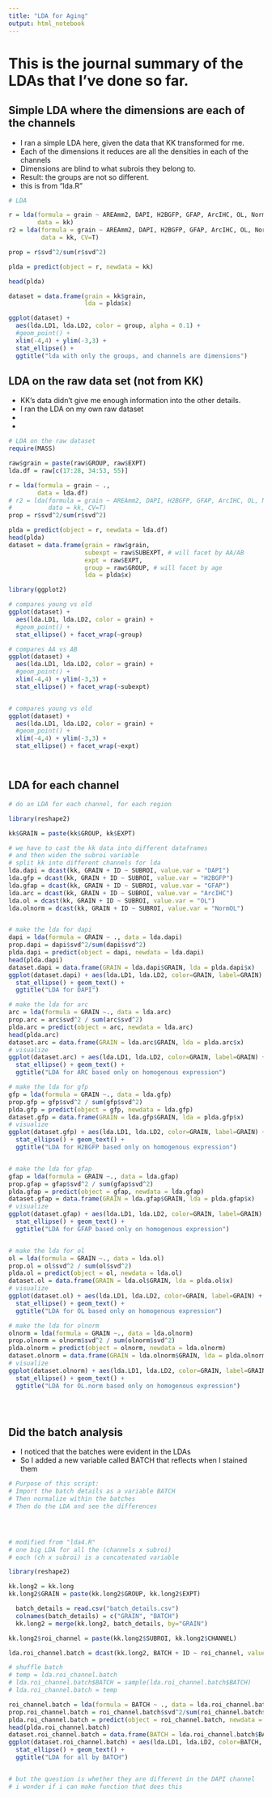 ---
title: "LDA for Aging"
output: html_notebook
---



# This is the journal summary of the LDAs that I've done so far. 

## Simple LDA where the dimensions are each of the channels
- I ran a simple LDA here, given the data that KK transformed for me. 
- Each of the dimensions it reduces are all the densities in each of the channels
- Dimensions are blind to what subrois they belong to. 
- Result: the groups are not so different. 
- this is from "lda.R"




```{r}
# LDA

r = lda(formula = grain ~ AREAmm2, DAPI, H2BGFP, GFAP, ArcIHC, OL, NormOL,
        data = kk)
r2 = lda(formula = grain ~ AREAmm2, DAPI, H2BGFP, GFAP, ArcIHC, OL, NormOL,
         data = kk, CV=T)

prop = r$svd^2/sum(r$svd^2)

plda = predict(object = r, newdata = kk)

head(plda)

dataset = data.frame(grain = kk$grain, 
                     lda = plda$x)

ggplot(dataset) + 
  aes(lda.LD1, lda.LD2, color = group, alpha = 0.1) +
  #geom_point() + 
  xlim(-4,4) + ylim(-3,3) +
  stat_ellipse() +
  ggtitle("lda with only the groups, and channels are dimensions")


```


## LDA on the raw data set (not from KK)
- KK's data didn't give me enough information into the other details.
- I ran the LDA on my own raw dataset
-
- 

```{r, warning=F, message=F}
# LDA on the raw dataset
require(MASS)

raw$grain = paste(raw$GROUP, raw$EXPT)
lda.df = raw[c(17:28, 34:53, 55)]

r = lda(formula = grain ~ .,
        data = lda.df)
# r2 = lda(formula = grain ~ AREAmm2, DAPI, H2BGFP, GFAP, ArcIHC, OL, NormOL,
#          data = kk, CV=T)
prop = r$svd^2/sum(r$svd^2)

plda = predict(object = r, newdata = lda.df)
head(plda)
dataset = data.frame(grain = raw$grain, 
                     subexpt = raw$SUBEXPT, # will facet by AA/AB
                     expt = raw$EXPT, 
                     group = raw$GROUP, # will facet by age
                     lda = plda$x)

library(ggplot2)

# compares young vs old
ggplot(dataset) + 
  aes(lda.LD1, lda.LD2, color = grain) +
  #geom_point() + 
  stat_ellipse() + facet_wrap(~group)

# compares AA vs AB
ggplot(dataset) + 
  aes(lda.LD1, lda.LD2, color = grain) +
  #geom_point() + 
  xlim(-4,4) + ylim(-3,3) +
  stat_ellipse() + facet_wrap(~subexpt)


# compares young vs old
ggplot(dataset) + 
  aes(lda.LD1, lda.LD2, color = grain) +
  #geom_point() + 
  xlim(-4,4) + ylim(-3,3) +
  stat_ellipse() + facet_wrap(~expt)




```


## LDA for each channel



```{r}
# do an LDA for each channel, for each region

library(reshape2)

kk$GRAIN = paste(kk$GROUP, kk$EXPT)

# we have to cast the kk data into different dataframes
# and then widen the subroi variable
# split kk into different channels for lda
lda.dapi = dcast(kk, GRAIN + ID ~ SUBROI, value.var = "DAPI")
lda.gfp = dcast(kk, GRAIN + ID ~ SUBROI, value.var = "H2BGFP")
lda.gfap = dcast(kk, GRAIN + ID ~ SUBROI, value.var = "GFAP")
lda.arc = dcast(kk, GRAIN + ID ~ SUBROI, value.var = "ArcIHC")
lda.ol = dcast(kk, GRAIN + ID ~ SUBROI, value.var = "OL")
lda.olnorm = dcast(kk, GRAIN + ID ~ SUBROI, value.var = "NormOL")


# make the lda for dapi
dapi = lda(formula = GRAIN ~ ., data = lda.dapi)
prop.dapi = dapi$svd^2/sum(dapi$svd^2)
plda.dapi = predict(object = dapi, newdata = lda.dapi)
head(plda.dapi)
dataset.dapi = data.frame(GRAIN = lda.dapi$GRAIN, lda = plda.dapi$x)
ggplot(dataset.dapi) + aes(lda.LD1, lda.LD2, color=GRAIN, label=GRAIN) + 
  stat_ellipse() + geom_text() + 
  ggtitle("LDA for DAPI")

# make the lda for arc
arc = lda(formula = GRAIN ~., data = lda.arc)
prop.arc = arc$svd^2 / sum(arc$svd^2)
plda.arc = predict(object = arc, newdata = lda.arc)
head(plda.arc)
dataset.arc = data.frame(GRAIN = lda.arc$GRAIN, lda = plda.arc$x)
# visualize
ggplot(dataset.arc) + aes(lda.LD1, lda.LD2, color=GRAIN, label=GRAIN) + 
  stat_ellipse() + geom_text() + 
  ggtitle("LDA for ARC based only on homogenous expression")

# make the lda for gfp
gfp = lda(formula = GRAIN ~., data = lda.gfp)
prop.gfp = gfp$svd^2 / sum(gfp$svd^2)
plda.gfp = predict(object = gfp, newdata = lda.gfp)
dataset.gfp = data.frame(GRAIN = lda.gfp$GRAIN, lda = plda.gfp$x)
# visualize
ggplot(dataset.gfp) + aes(lda.LD1, lda.LD2, color=GRAIN, label=GRAIN) + 
  stat_ellipse() + geom_text() + 
  ggtitle("LDA for H2BGFP based only on homogenous expression")


# make the lda for gfap
gfap = lda(formula = GRAIN ~., data = lda.gfap)
prop.gfap = gfap$svd^2 / sum(gfap$svd^2)
plda.gfap = predict(object = gfap, newdata = lda.gfap)
dataset.gfap = data.frame(GRAIN = lda.gfap$GRAIN, lda = plda.gfap$x)
# visualize
ggplot(dataset.gfap) + aes(lda.LD1, lda.LD2, color=GRAIN, label=GRAIN) + 
  stat_ellipse() + geom_text() + 
  ggtitle("LDA for GFAP based only on homogenous expression")


# make the lda for ol
ol = lda(formula = GRAIN ~., data = lda.ol)
prop.ol = ol$svd^2 / sum(ol$svd^2)
plda.ol = predict(object = ol, newdata = lda.ol)
dataset.ol = data.frame(GRAIN = lda.ol$GRAIN, lda = plda.ol$x)
# visualize
ggplot(dataset.ol) + aes(lda.LD1, lda.LD2, color=GRAIN, label=GRAIN) + 
  stat_ellipse() + geom_text() + 
  ggtitle("LDA for OL based only on homogenous expression")

# make the lda for olnorm
olnorm = lda(formula = GRAIN ~., data = lda.olnorm)
prop.olnorm = olnorm$svd^2 / sum(olnorm$svd^2)
plda.olnorm = predict(object = olnorm, newdata = lda.olnorm)
dataset.olnorm = data.frame(GRAIN = lda.olnorm$GRAIN, lda = plda.olnorm$x)
# visualize
ggplot(dataset.olnorm) + aes(lda.LD1, lda.LD2, color=GRAIN, label=GRAIN) + 
  stat_ellipse() + geom_text() + 
  ggtitle("LDA for OL.norm based only on homogenous expression")





```



## Did the batch analysis
- I noticed that the batches were evident in the LDAs
- So I added a new variable called BATCH that reflects when I stained them

```{r}


# Purpose of this script:
# Import the batch details as a variable BATCH
# Then normalize within the batches
# Then do the LDA and see the differences




# modified from "lda4.R"
# one big LDA for all the (channels x subroi)
# each (ch x subroi) is a concatenated variable

library(reshape2)

kk.long2 = kk.long
kk.long2$GRAIN = paste(kk.long2$GROUP, kk.long2$EXPT)

  batch_details = read.csv("batch_details.csv")
  colnames(batch_details) = c("GRAIN", "BATCH")
  kk.long2 = merge(kk.long2, batch_details, by="GRAIN")

kk.long2$roi_channel = paste(kk.long2$SUBROI, kk.long2$CHANNEL)

lda.roi_channel.batch = dcast(kk.long2, BATCH + ID ~ roi_channel, value.var="DENSITY")

# shuffle batch
# temp = lda.roi_channel.batch
# lda.roi_channel.batch$BATCH = sample(lda.roi_channel.batch$BATCH)
# lda.roi_channel.batch = temp

roi_channel.batch = lda(formula = BATCH ~ ., data = lda.roi_channel.batch)
prop.roi_channel.batch = roi_channel.batch$svd^2/sum(roi_channel.batch$svd^2)
plda.roi_channel.batch = predict(object = roi_channel.batch, newdata = lda.roi_channel.batch)
head(plda.roi_channel.batch)
dataset.roi_channel.batch = data.frame(BATCH = lda.roi_channel.batch$BATCH, lda = plda.roi_channel.batch$x)
ggplot(dataset.roi_channel.batch) + aes(lda.LD1, lda.LD2, color=BATCH, label=BATCH) + 
  stat_ellipse() + geom_text() + 
  ggtitle("LDA for all by BATCH")


# but the question is whether they are different in the DAPI channel
# i wonder if i can make function that does this


```











